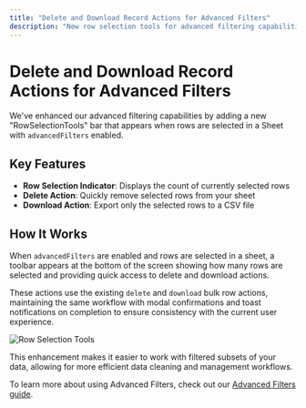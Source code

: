 ```yaml
---
title: "Delete and Download Record Actions for Advanced Filters"
description: "New row selection tools for advanced filtering capabilities"
---
```


# Delete and Download Record Actions for Advanced Filters

We've enhanced our advanced filtering capabilities by adding a new "RowSelectionTools" bar that appears when rows are selected in a Sheet with `advancedFilters` enabled.

## Key Features

- **Row Selection Indicator**: Displays the count of currently selected rows
- **Delete Action**: Quickly remove selected rows from your sheet
- **Download Action**: Export only the selected rows to a CSV file

## How It Works

When `advancedFilters` are enabled and rows are selected in a sheet, a toolbar appears at the bottom of the screen showing how many rows are selected and providing quick access to delete and download actions.

These actions use the existing `delete` and `download` bulk row actions, maintaining the same workflow with modal confirmations and toast notifications on completion to ensure consistency with the current user experience.

![Row Selection Tools](https://github.com/user-attachments/assets/04a6a6c6-d97b-46eb-b312-d3dee168dbbc)

This enhancement makes it easier to work with filtered subsets of your data, allowing for more efficient data cleaning and management workflows.

To learn more about using Advanced Filters, check out our [Advanced Filters guide](/learning-center/guides/advanced-filters).
